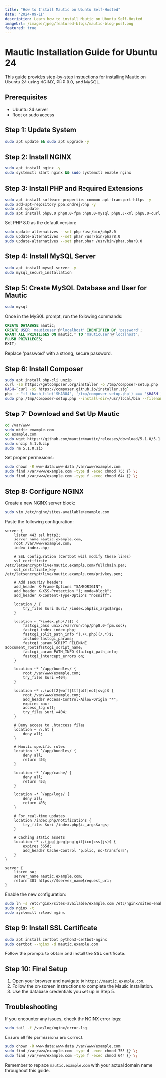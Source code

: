 ```yaml
---
title: "How to Install Mautic on Ubuntu Self-Hosted"
date: '2024-09-11'
description: Learn how to install Mautic on Ubuntu Self-Hosted
imageUrl: /images/jpeg/featured-blogs/mautic-blog-post.png
featured: true
---
```


# Mautic Installation Guide for Ubuntu 24

This guide provides step-by-step instructions for installing Mautic on Ubuntu 24 using NGINX, PHP 8.0, and MySQL.

## Prerequisites

- Ubuntu 24 server
- Root or sudo access

## Step 1: Update System

```bash
sudo apt update && sudo apt upgrade -y
```

## Step 2: Install NGINX

```bash
sudo apt install nginx -y
sudo systemctl start nginx && sudo systemctl enable nginx
```

## Step 3: Install PHP and Required Extensions

```bash
sudo apt install software-properties-common apt-transport-https -y
sudo add-apt-repository ppa:ondrej/php -y
sudo apt update
sudo apt install php8.0 php8.0-fpm php8.0-mysql php8.0-xml php8.0-curl php8.0-gd php8.0-intl php8.0-mbstring php8.0-zip php8.0-bcmath php8.0-imap -y
```

Set PHP 8.0 as the default version:

```bash
sudo update-alternatives --set php /usr/bin/php8.0
sudo update-alternatives --set phar /usr/bin/phar8.0
sudo update-alternatives --set phar.phar /usr/bin/phar.phar8.0
```

## Step 4: Install MySQL Server

```bash
sudo apt install mysql-server -y
sudo mysql_secure_installation
```

## Step 5: Create MySQL Database and User for Mautic

```bash
sudo mysql
```

Once in the MySQL prompt, run the following commands:

```sql
CREATE DATABASE mautic;
CREATE USER 'mauticuser'@'localhost' IDENTIFIED BY 'password';
GRANT ALL PRIVILEGES ON mautic.* TO 'mauticuser'@'localhost';
FLUSH PRIVILEGES;
EXIT;
```

Replace 'password' with a strong, secure password.

## Step 6: Install Composer

```bash
sudo apt install php-cli unzip
curl -sS https://getcomposer.org/installer -o /tmp/composer-setup.php
HASH=`curl -sS https://composer.github.io/installer.sig`
php -r "if (hash_file('SHA384', '/tmp/composer-setup.php') === '$HASH') { echo 'Installer verified'; } else { echo 'Installer corrupt'; unlink('composer-setup.php'); } echo PHP_EOL;"
sudo php /tmp/composer-setup.php --install-dir=/usr/local/bin --filename=composer
```

## Step 7: Download and Set Up Mautic

```bash
cd /var/www
sudo mkdir example.com
cd example.com
sudo wget https://github.com/mautic/mautic/releases/download/5.1.0/5.1.0.zip
sudo unzip 5.1.0.zip
sudo rm 5.1.0.zip
```

Set proper permissions:

```bash
sudo chown -R www-data:www-data /var/www/example.com
sudo find /var/www/example.com -type d -exec chmod 755 {} \;
sudo find /var/www/example.com -type f -exec chmod 644 {} \;
```

## Step 8: Configure NGINX

Create a new NGINX server block:

```bash
sudo vim /etc/nginx/sites-available/example.com
```

Paste the following configuration:

```nginx
server {
    listen 443 ssl http2;
    server_name mautic.example.com;
    root /var/www/example.com;
    index index.php;

    # SSL configuration (Certbot will modify these lines)
    ssl_certificate /etc/letsencrypt/live/mautic.example.com/fullchain.pem;
    ssl_certificate_key /etc/letsencrypt/live/mautic.example.com/privkey.pem;

    # Add security headers
    add_header X-Frame-Options "SAMEORIGIN";
    add_header X-XSS-Protection "1; mode=block";
    add_header X-Content-Type-Options "nosniff";

    location / {
        try_files $uri $uri/ /index.php$is_args$args;
    }

    location ~ ^/index.php(/|$) {
        fastcgi_pass unix:/var/run/php/php8.0-fpm.sock;
        fastcgi_index index.php;
        fastcgi_split_path_info ^(.+\.php)(/.*)$;
        include fastcgi_params;
        fastcgi_param SCRIPT_FILENAME $document_root$fastcgi_script_name;
        fastcgi_param PATH_INFO $fastcgi_path_info;
        fastcgi_intercept_errors on;
    }

    location ~* ^/app/bundles/ {
        root /var/www/example.com;
        try_files $uri =404;
    }

    location ~* \.(woff2|woff|ttf|otf|eot|svg)$ {
        root /var/www/example.com;
        add_header Access-Control-Allow-Origin "*";
        expires max;
        access_log off;
        try_files $uri =404;
    }

    # Deny access to .htaccess files
    location ~ /\.ht {
        deny all;
    }

    # Mautic specific rules
    location ~* ^/app/bundles/ {
        deny all;
        return 403;
    }

    location ~* ^/app/cache/ {
        deny all;
        return 403;
    }

    location ~* ^/app/logs/ {
        deny all;
        return 403;
    }

    # For real-time updates
    location /index.php/notifications {
        try_files $uri /index.php$is_args$args;
    }

    # Caching static assets
    location ~* \.(jpg|jpeg|png|gif|ico|css|js)$ {
        expires 365d;
        add_header Cache-Control "public, no-transform";
    }
}

server {
    listen 80;
    server_name mautic.example.com;
    return 301 https://$server_name$request_uri;
}
```

Enable the new configuration:

```bash
sudo ln -s /etc/nginx/sites-available/example.com /etc/nginx/sites-enabled/
sudo nginx -t
sudo systemctl reload nginx
```

## Step 9: Install SSL Certificate

```bash
sudo apt install certbot python3-certbot-nginx
sudo certbot --nginx -d mautic.example.com
```

Follow the prompts to obtain and install the SSL certificate.

## Step 10: Final Setup

1. Open your browser and navigate to `https://mautic.example.com`.
2. Follow the on-screen instructions to complete the Mautic installation.
3. Use the database credentials you set up in Step 5.

## Troubleshooting

If you encounter any issues, check the NGINX error logs:

```bash
sudo tail -f /var/log/nginx/error.log
```

Ensure all file permissions are correct:

```bash
sudo chown -R www-data:www-data /var/www/example.com
sudo find /var/www/example.com -type d -exec chmod 755 {} \;
sudo find /var/www/example.com -type f -exec chmod 644 {} \;
```

Remember to replace `mautic.example.com` with your actual domain name throughout this guide.
